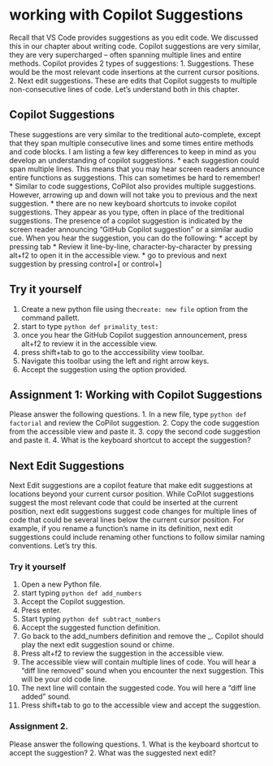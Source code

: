 # working with Copilot Suggestions

Recall that VS Code provides suggestions as you edit code. We discussed this in our chapter about writing code. Copilot suggestions are very similar, they are very supercharged -- often spanning multiple lines and entire methods. Copilot provides 2 types of suggestions:
1. Suggestions. These would be the most relevant code insertions at the current cursor positions.
2. Next edit suggestions. These are edits that Copilot suggests to multiple non-consecutive lines of code. Let's understand both in this chapter.

## Copilot Suggestions
These suggestions are very similar to the treditional auto-complete, except that they span multiple consecutive lines and some times entire methods and code blocks.
 I am listing a few key differences to keep in mind as you develop an understanding of copilot suggestions.
*  each suggestion could span multiple lines. This means that you may hear screen readers announce entire functions as suggestions. This can sometimes be hard to remember!
* Similar to code suggestions, CoPilot also provides multiple suggestions. However, arrowing up and down will not take you to previous and the next suggestion.
* there are no new keyboard shortcuts to invoke copilot suggestions. They appear as you type, often in place of the treditional suggestions. The presence of a copilot suggestion is indicated by the screen reader announcing "GitHub Copilot suggestion" or a similar audio cue. When you hear the suggestion, you can do the following:
* accept by pressing tab
* Review it line-by-line, character-by-character by pressing alt+f2 to open it in the accessible view.
* go to previous and next suggestion by pressing control+[ or control+]

## Try it yourself

1. Create a new python file using the``` create: new file```
option from the command pallett.
2. start to type ```python def primality_test: ```
3. once you hear the GitHub Copilot suggestion announcement, press alt+f2 to review it in the accessible view.
4. press shift+tab to go to the acccessibility view toolbar.
5. Navigate this toolbar using the left and right arrow keys.
6. Accept the suggestion using the option provided.

## Assignment 1: Working with Copilot Suggestions

Please answer the following questions.
1. In a new file, type ```python def factorial ``` and review the CoPilot suggestion.
2. Copy the code suggestion from the accessible view and paste it.
3. copy the second code suggestion and paste it.
4. What is the keyboard shortcut to accept the suggestion?

## Next Edit Suggestions

Next Edit suggestions are a copilot feature that make edit suggestions at locations beyond your current cursor position. While CoPilot suggestions suggest the most relevant code that could be inserted at the current position, next edit suggestions suggest code changes for multiple lines of code that could be several lines below the current cursor position. For example, if you rename a function's name in its definition, next edit suggestions could include renaming other functions to follow similar naming conventions. Let's try this.

### Try it yourself

1. Open a new Python file.
2. start typing ```python def add_numbers ```
3. Accept the Copilot suggestion.
4. Press enter.
5. Start typing ```python def subtract_numbers ```
6. Accept the suggested function definition.
7. Go back to the add_numbers definition and remove the _. Copilot should play the next edit suggestion sound or chime.
8. Press alt+f2 to review the suggestion in the accessible view.
9. The accessible view will contain multiple lines of code. You will hear a "diff line removed" sound when you encounter the next suggestion. This will be your old code line.
10. The next line will contain the suggested code. You will here a "diff line added" sound.
11. Press shift+tab to go to the accessible view and accept the suggestion.

### Assignment 2.
Please answer the following questions.
1. What is the keyboard shortcut to accept the suggestion?
2. What was the suggested next edit?